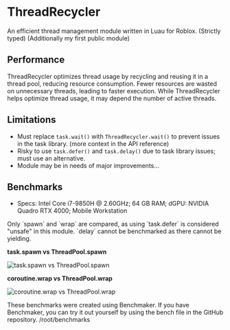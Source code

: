 
# ThreadRecycler

An efficient thread management module written in Luau for Roblox. (Strictly typed) (Additionally my first public module)

## Performance

ThreadRecycler optimizes thread usage by recycling and reusing it in a thread pool, reducing resource consumption. Fewer resources are wasted on unnecessary threads, leading to faster execution. While ThreadRecycler helps optimize thread usage, it may depend the number of active threads.

## Limitations
* Must replace `task.wait()` with `ThreadRecycler.wait()` to prevent issues in the task library. (more context in the API reference)
* Risky to use `task.defer()` and `task.delay()` due to task library issues; must use an alternative. 
* Module may be in needs of major improvements...

## Benchmarks

* Specs: Intel Core i7-9850H @ 2.60GHz; 64 GB RAM; dGPU: NVIDIA Quadro RTX 4000; Mobile Workstation

<Callout type="info">
Only `spawn` and `wrap` are compared, as using `task.defer` is considered "unsafe" in this module. `delay` cannot be benchmarked as there cannot be yielding. 
</Callout>

**task.spawn vs ThreadPool.spawn**

![task.spawn vs ThreadPool.spawn](../../../benchmarks/spawnbenchmark.png)

**coroutine.wrap vs ThreadPool.wrap**

![coroutine.wrap vs ThreadPool.wrap](../../../benchmarks/wrapbenchmarks.png)

<Callout type="info">
These benchmarks were created using Benchmaker. If you have Benchmaker, you can try it out yourself by using the bench file in the GitHub repository. /root/benchmarks
</Callout>

